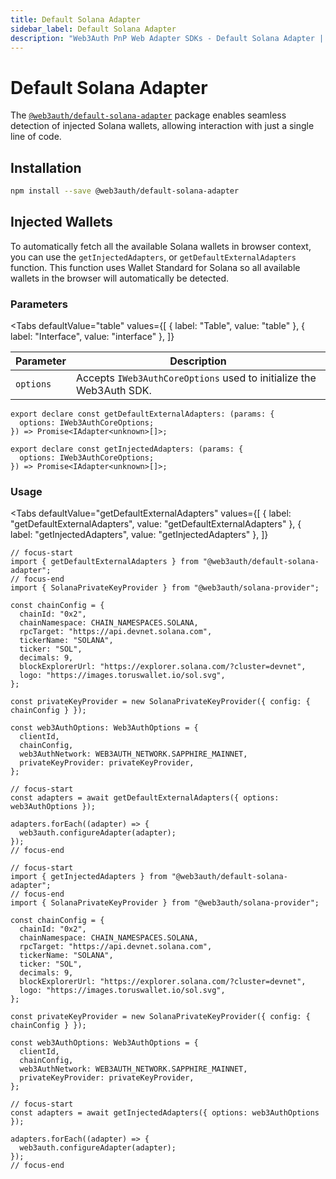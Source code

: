 ```yaml
---
title: Default Solana Adapter
sidebar_label: Default Solana Adapter
description: "Web3Auth PnP Web Adapter SDKs - Default Solana Adapter | Documentation - Web3Auth"
---
```


# Default Solana Adapter


The [`@web3auth/default-solana-adapter`](https://npmjs.com/package/@web3auth/default-solana-adapter)
package enables seamless detection of injected Solana wallets, allowing interaction with just a
single line of code.

## Installation

```bash npm2yarn
npm install --save @web3auth/default-solana-adapter
```

## Injected Wallets

To automatically fetch all the available Solana wallets in browser context, you can use the
`getInjectedAdapters`, or `getDefaultExternalAdapters` function. This function uses Wallet Standard
for Solana so all available wallets in the browser will automatically be detected.

### Parameters

<Tabs
  defaultValue="table"
  values={[
    { label: "Table", value: "table" },
    { label: "Interface", value: "interface" },
  ]}
>

<TabItem value="table">

| Parameter | Description                                                         |
| --------- | ------------------------------------------------------------------- |
| `options` | Accepts `IWeb3AuthCoreOptions` used to initialize the Web3Auth SDK. |

</TabItem>

<TabItem value="interface">

```tsx
export declare const getDefaultExternalAdapters: (params: {
  options: IWeb3AuthCoreOptions;
}) => Promise<IAdapter<unknown>[]>;

export declare const getInjectedAdapters: (params: {
  options: IWeb3AuthCoreOptions;
}) => Promise<IAdapter<unknown>[]>;
```

</TabItem>

</Tabs>

### Usage

<Tabs
  defaultValue="getDefaultExternalAdapters"
  values={[
    { label: "getDefaultExternalAdapters", value: "getDefaultExternalAdapters" },
    { label: "getInjectedAdapters", value: "getInjectedAdapters" },
  ]}
>

<TabItem value="getDefaultExternalAdapters">

```tsx
// focus-start
import { getDefaultExternalAdapters } from "@web3auth/default-solana-adapter";
// focus-end
import { SolanaPrivateKeyProvider } from "@web3auth/solana-provider";

const chainConfig = {
  chainId: "0x2",
  chainNamespace: CHAIN_NAMESPACES.SOLANA,
  rpcTarget: "https://api.devnet.solana.com",
  tickerName: "SOLANA",
  ticker: "SOL",
  decimals: 9,
  blockExplorerUrl: "https://explorer.solana.com/?cluster=devnet",
  logo: "https://images.toruswallet.io/sol.svg",
};

const privateKeyProvider = new SolanaPrivateKeyProvider({ config: { chainConfig } });

const web3AuthOptions: Web3AuthOptions = {
  clientId,
  chainConfig,
  web3AuthNetwork: WEB3AUTH_NETWORK.SAPPHIRE_MAINNET,
  privateKeyProvider: privateKeyProvider,
};

// focus-start
const adapters = await getDefaultExternalAdapters({ options: web3AuthOptions });

adapters.forEach((adapter) => {
  web3auth.configureAdapter(adapter);
});
// focus-end
```

</TabItem>

<TabItem value="getInjectedAdapters">

```tsx
// focus-start
import { getInjectedAdapters } from "@web3auth/default-solana-adapter";
// focus-end
import { SolanaPrivateKeyProvider } from "@web3auth/solana-provider";

const chainConfig = {
  chainId: "0x2",
  chainNamespace: CHAIN_NAMESPACES.SOLANA,
  rpcTarget: "https://api.devnet.solana.com",
  tickerName: "SOLANA",
  ticker: "SOL",
  decimals: 9,
  blockExplorerUrl: "https://explorer.solana.com/?cluster=devnet",
  logo: "https://images.toruswallet.io/sol.svg",
};

const privateKeyProvider = new SolanaPrivateKeyProvider({ config: { chainConfig } });

const web3AuthOptions: Web3AuthOptions = {
  clientId,
  chainConfig,
  web3AuthNetwork: WEB3AUTH_NETWORK.SAPPHIRE_MAINNET,
  privateKeyProvider: privateKeyProvider,
};

// focus-start
const adapters = await getInjectedAdapters({ options: web3AuthOptions });

adapters.forEach((adapter) => {
  web3auth.configureAdapter(adapter);
});
// focus-end
```

</TabItem>
</Tabs>
